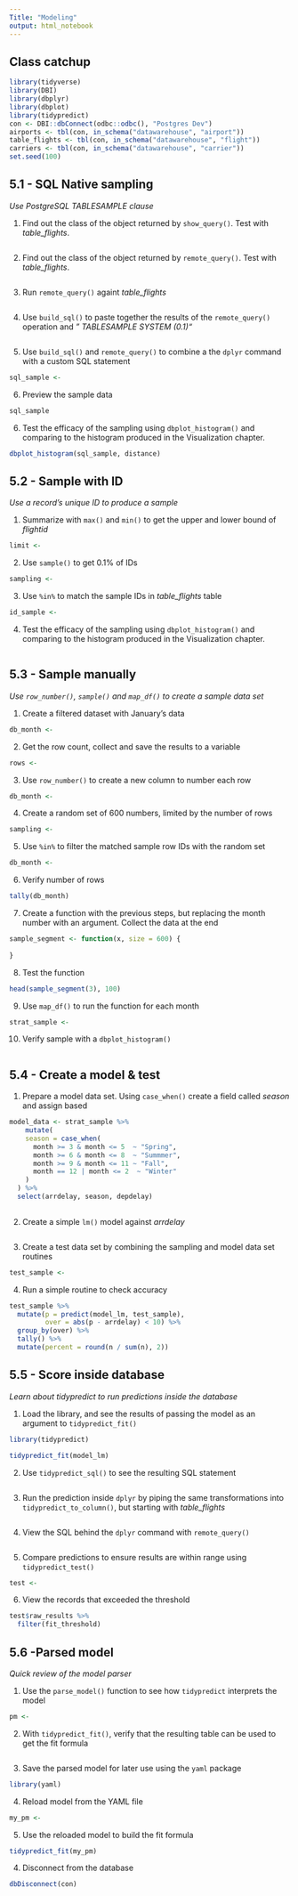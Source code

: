 ```yaml
---
Title: "Modeling"
output: html_notebook
---
```


## Class catchup

```r
library(tidyverse)
library(DBI)
library(dbplyr)
library(dbplot)
library(tidypredict)
con <- DBI::dbConnect(odbc::odbc(), "Postgres Dev")
airports <- tbl(con, in_schema("datawarehouse", "airport")) 
table_flights <- tbl(con, in_schema("datawarehouse", "flight"))
carriers <- tbl(con, in_schema("datawarehouse", "carrier"))
set.seed(100)
```

## 5.1 - SQL Native sampling 
*Use PostgreSQL TABLESAMPLE clause*

1. Find out the class of the object returned by `show_query()`.  Test with *table_flights*.
```r
```

2. Find out the class of the object returned by `remote_query()`. Test with *table_flights*.
```r
```

3. Run `remote_query()` againt *table_flights*
```r
```

4. Use `build_sql()` to paste together the results of the `remote_query()` operation and *" TABLESAMPLE SYSTEM (0.1)"*
```r
```

5. Use `build_sql()` and `remote_query()` to combine a the `dplyr` command with a custom SQL statement
```r
sql_sample <-  
```

6. Preview the sample data
```r
sql_sample
```

6. Test the efficacy of the sampling using `dbplot_histogram()` and comparing to the histogram produced in the Visualization chapter.
```r
dbplot_histogram(sql_sample, distance)
```

## 5.2 - Sample with ID
*Use a record's unique ID to produce a sample*

1. Summarize with `max()` and `min()` to get the upper and lower bound of *flightid*
```r
limit <-
```

2. Use `sample()` to get 0.1% of IDs
```r
sampling <- 
```

3. Use `%in%` to match the sample IDs in *table_flights* table
```r
id_sample <- 
```

4. Test the efficacy of the sampling using `dbplot_histogram()` and comparing to the histogram produced in the Visualization chapter.
```r

```


## 5.3 - Sample manually
*Use `row_number()`, `sample()` and `map_df()` to create a sample data set*

1. Create a filtered dataset with January's data
```r
db_month <- 
```

2. Get the row count, collect and save the results to a variable
```r
rows <- 
```

3. Use `row_number()` to create a new column to number each row
```r
db_month <- 
```

4. Create a random set of 600 numbers, limited by the number of rows
```r
sampling <- 
```

5. Use `%in%` to filter the matched sample row IDs with the random set
```r
db_month <- 
```

6. Verify number of rows
```r
tally(db_month)
```

7. Create a function with the previous steps, but replacing the month number with an argument.  Collect the data at the end
```r
sample_segment <- function(x, size = 600) {
  
}
```

8. Test the function
```r
head(sample_segment(3), 100)
```

9. Use `map_df()` to run the function for each month
```r
strat_sample <- 
```

10. Verify sample with a `dbplot_histogram()`
```r

```

## 5.4 - Create a model & test

1. Prepare a model data set.  Using `case_when()` create a field called *season* and assign based 
```r
model_data <- strat_sample %>%
    mutate(
    season = case_when(
      month >= 3 & month <= 5  ~ "Spring",
      month >= 6 & month <= 8  ~ "Summmer",
      month >= 9 & month <= 11 ~ "Fall",
      month == 12 | month <= 2  ~ "Winter"
    )
  ) %>%
  select(arrdelay, season, depdelay) 
  
```

2. Create a simple `lm()` model against *arrdelay*
```r
```

3. Create a test data set by combining the sampling and model data set routines
```r
test_sample <- 
```

4. Run a simple routine to check accuracy 
```r
test_sample %>%
  mutate(p = predict(model_lm, test_sample),
         over = abs(p - arrdelay) < 10) %>%
  group_by(over) %>% 
  tally() %>%
  mutate(percent = round(n / sum(n), 2))
```

## 5.5 - Score inside database
*Learn about tidypredict to run predictions inside the database*

1. Load the library, and see the results of passing the model as an argument to `tidypredict_fit()` 
```r
library(tidypredict)

tidypredict_fit(model_lm)
```

2. Use `tidypredict_sql()` to see the resulting SQL statement
```r

```

3. Run the prediction inside `dplyr` by piping the same transformations into `tidypredict_to_column()`, but starting with *table_flights*
```r

```

4. View the SQL behind the `dplyr` command with `remote_query()`
```r

```

5. Compare predictions to ensure results are within range using `tidypredict_test()`
```r
test <- 
```

6. View the records that exceeded the threshold
```r
test$raw_results %>%
  filter(fit_threshold)
```

## 5.6 -Parsed model
*Quick review of the model parser*

1. Use the `parse_model()` function to see how `tidypredict` interprets the model
```r
pm <- 
```

2. With `tidypredict_fit()`, verify that the resulting table can be used to get the fit formula
```r

```

3. Save the parsed model for later use using the `yaml` package
```r
library(yaml)

``` 

4. Reload model from the YAML file
```r
my_pm <-
```

5. Use the reloaded model to build the fit formula
```r
tidypredict_fit(my_pm)
```

4. Disconnect from the database
```r
dbDisconnect(con)
```


